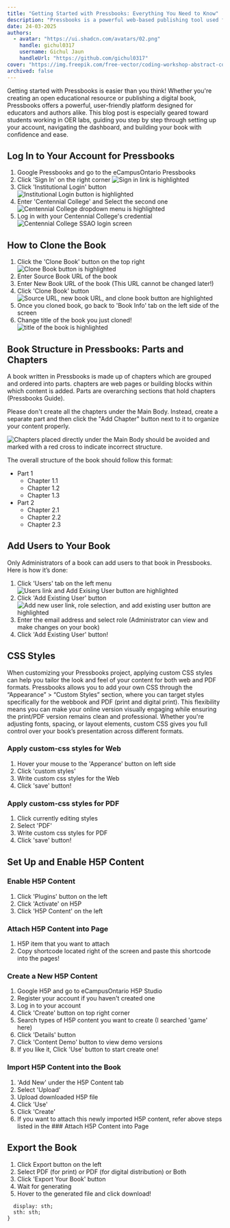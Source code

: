 ```yaml
---
title: "Getting Started with Pressbooks: Everything You Need to Know"
description: "Pressbooks is a powerful web-based publishing tool used for creating and distributing digital books and Open Educational Resources (OERs). This blog post will cover the key things you should know before getting started, including organize your content, format your book, apply custom styles, et cetera."
date: 24-03-2025
authors:
  - avatar: "https://ui.shadcn.com/avatars/02.png"
    handle: gichul0317
    username: Gichul Jaun
    handleUrl: "https://github.com/gichul0317"
cover: "https://img.freepik.com/free-vector/coding-workshop-abstract-concept-vector-illustration-code-writing-workshop-online-programming-course-app-games-development-class-informatics-lesson-software-development-abstract-metaphor_335657-5880.jpg?t=st=1742320524~exp=1742324124~hmac=896f7eaa5ee027575e260ce685357e57e34d5113febb799391db011d57aa8d4b&w=740"
archived: false
---
```


Getting started with Pressbooks is easier than you think! Whether you're creating an open educational resource or publishing a digital book, Pressbooks offers a powerful, user-friendly platform designed for educators and authors alike. This blog post is especially geared toward students working in OER labs, guiding you step by step through setting up your account, navigating the dashboard, and building your book with confidence and ease.

## Log In to Your Account for Pressbooks

1. Google Pressbooks and go to the eCampusOntario Pressbooks
2. Click 'Sign In' on the right corner
   ![Sign in link is highlighted](/images/pressbooks_login_1.png)
3. Click 'Institutional Login' button
   ![Institutional Login button is highlighted](/images/pressbooks_login_2.png)
4. Enter 'Centennial College' and Select the second one
   ![Centennial College dropdown menu is highlighted](/images/pressbooks_login_3.png)
5. Log in with your Centennial College's credential
   ![Centennial College SSAO login screen](/images/pressbooks_login_4.png)

## How to Clone the Book

1. Click the 'Clone Book' button on the top right
   ![Clone Book button is highlighted](/images/pressbooks_clone_book_1.png)
2. Enter Source Book URL of the book
3. Enter New Book URL of the book (This URL cannot be changed later!)
4. Click 'Clone Book' button
   ![Source URL, new book URL, and clone book button are highlighted](/images/pressbooks_clone_book_2.png)
5. Once you cloned book, go back to 'Book Info' tab on the left side of the screen
6. Change title of the book you just cloned!
   ![title of the book is highlighted](/images/pressbooks_clone_book_3.png)

## Book Structure in Pressbooks: Parts and Chapters

A book written in Pressbooks is made up of chapters which are grouped and ordered into parts. chapters are web pages or building blocks within which content is added. Parts are overarching sections that hold chapters (Pressbooks Guide).

Please don't create all the chapters under the Main Body. Instead, create a separate part and then click the "Add Chapter" button next to it to organize your content properly.

![Chapters placed directly under the Main Body should be avoided and marked with a red cross to indicate incorrect structure.](/images/create_chapter_not_recommended.png)

The overall structure of the book should follow this format:

- Part 1
  - Chapter 1.1
  - Chapter 1.2
  - Chapter 1.3
- Part 2
  - Chapter 2.1
  - Chapter 2.2
  - Chapter 2.3

## Add Users to Your Book

Only Administrators of a book can add users to that book in Pressbooks. Here is how it’s done:

1. Click 'Users' tab on the left menu
   ![Users link and Add Exising User button are highlighted](/images/add_user_2.png)
2. Click 'Add Existing User' button
   ![Add new user link, role selection, and add existing user button are highlighted](/images/add_user_1.png)
3. Enter the email address and select role (Administrator can view and make changes on your book)
4. Click 'Add Existing User' button!

## CSS Styles

When customizing your Pressbooks project, applying custom CSS styles can help you tailor the look and feel of your content for both web and PDF formats. Pressbooks allows you to add your own CSS through the “Appearance” > “Custom Styles” section, where you can target styles specifically for the webbook and PDF (print and digital print). This flexibility means you can make your online version visually engaging while ensuring the print/PDF version remains clean and professional. Whether you're adjusting fonts, spacing, or layout elements, custom CSS gives you full control over your book’s presentation across different formats.

### Apply custom-css styles for Web

1. Hover your mouse to the 'Apperance' button on left side
2. Click 'custom styles'
3. Write custom css styles for the Web
4. Click 'save' button!

### Apply custom-css styles for PDF

1. Click currently editing styles
2. Select 'PDF'
3. Write custom css styles for PDF
4. Click 'save' button!

## Set Up and Enable H5P Content

### Enable H5P Content

1. Click 'Plugins' button on the left
2. Click 'Activate' on H5P
3. Click 'H5P Content' on the left

### Attach H5P Content into Page

1. H5P item that you want to attach
2. Copy shortcode located right of the screen and paste this shortcode into the pages!

### Create a New H5P Content

1. Google H5P and go to eCampusOntario H5P Studio
2. Register your account if you haven't created one
3. Log in to your account
4. Click 'Create' button on top right corner
5. Search types of H5P content you want to create (I searched 'game' here)
6. Click 'Details' button
7. Click 'Content Demo' button to view demo versions
8. If you like it, Click 'Use' button to start create one!

### Import H5P Content into the Book

1. 'Add New' under the H5P Content tab
2. Select 'Upload'
3. Upload downloaded H5P file
4. Click 'Use'
5. Click 'Create'
6. If you want to attach this newly imported H5P content, refer above steps listed in the ### Attach H5P Content into Page

## Export the Book

1. Click Export button on the left
2. Select PDF (for print) or PDF (for digital distribution) or Both
3. Click 'Export Your Book' button
4. Wait for generating
5. Hover to the generated file and click download!

```grid {
  display: sth;
  sth: sth;
}
```
